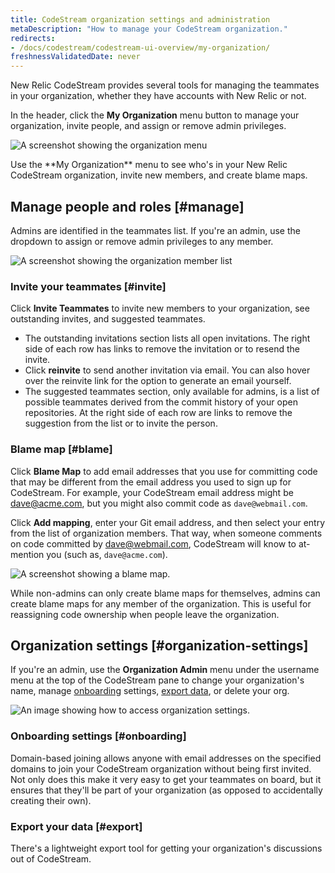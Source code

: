```yaml
---
title: CodeStream organization settings and administration
metaDescription: "How to manage your CodeStream organization."
redirects:
- /docs/codestream/codestream-ui-overview/my-organization/
freshnessValidatedDate: never
---
```







New Relic CodeStream provides several tools for managing the teammates in your organization, whether they have accounts with New Relic or not.

In the header, click the **My Organization** menu button to manage your organization, invite people, and assign or remove admin privileges.

<img
  title="organization-menu"
  alt="A screenshot showing the organization menu"
  src={codestreamOrganizationMenu}
/>

<figcaption>
  Use the **My Organization** menu to see who's in your New Relic CodeStream organization, invite new members, and create blame maps.
</figcaption>

## Manage people and roles [#manage]

Admins are identified in the teammates list. If you're an admin, use the dropdown to assign or remove admin privileges to any member.

<img
  title="organization-members"
  alt="A screenshot showing the organization member list"
  src={codestreamOrganizationMemberList}
/>

### Invite your teammates [#invite]

Click **Invite Teammates** to invite new members to your organization, see outstanding invites, and suggested teammates.

* The outstanding invitations section lists all open invitations. The right side of each row has links to remove the invitation or to resend the invite.
* Click **reinvite** to send another invitation via email. You can also hover over the reinvite link for the option to generate an email yourself.
* The suggested teammates section, only available for admins, is a list of possible teammates derived from the commit history of your open repositories. At the right side of each row are links to remove the suggestion from the list or to invite the person.

### Blame map [#blame]

Click **Blame Map** to add email addresses that you use for committing code that may be different from the email address you used to sign up for CodeStream. For example, your CodeStream email address might be [dave@acme.com](mailto:dave@acme.com), but you might also commit code as `dave@webmail.com`.

Click **Add mapping**, enter your Git email address, and then select your entry from the list of organization members. That way, when someone comments on code committed by [dave@webmail.com](mailto:dave@webmail.com), CodeStream will know to at-mention you (such as, `dave@acme.com`).

<img
  title="blame-map"
  alt="A screenshot showing a blame map."
  src={codestreamBlameMap}
/>

While non-admins can only create blame maps for themselves, admins can create blame maps for any member of the organization. This is useful for reassigning code ownership when people leave the organization.

## Organization settings [#organization-settings]

If you're an admin, use the **Organization Admin** menu under the username menu at the top of the CodeStream pane to change your organization's name, manage [onboarding](#onboarding) settings, [export data](#export), or delete your org.

<img
  title="Organization settings"
  alt="An image showing how to access organization settings."
  src={codestreamOrganizationMenuOptions}
/>

### Onboarding settings [#onboarding]

Domain-based joining allows anyone with email addresses on the specified domains to join your CodeStream organization without being first invited. Not only does this make it very easy to get your teammates on board, but it ensures that they'll be part of your organization (as opposed to accidentally creating their own).

### Export your data [#export]

There's a lightweight export tool for getting your organization's discussions out of CodeStream.
